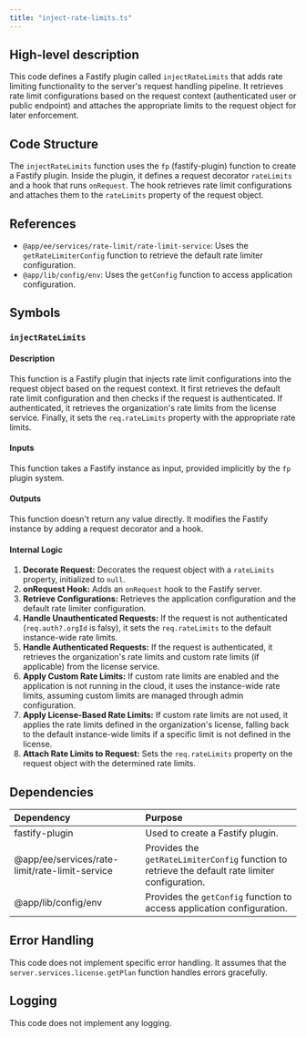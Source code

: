 ```yaml
---
title: "inject-rate-limits.ts"
---
```


## High-level description
This code defines a Fastify plugin called `injectRateLimits` that adds rate limiting functionality to the server's request handling pipeline. It retrieves rate limit configurations based on the request context (authenticated user or public endpoint) and attaches the appropriate limits to the request object for later enforcement.

## Code Structure
The `injectRateLimits` function uses the `fp` (fastify-plugin) function to create a Fastify plugin. Inside the plugin, it defines a request decorator `rateLimits` and a hook that runs `onRequest`. The hook retrieves rate limit configurations and attaches them to the `rateLimits` property of the request object.

## References
- `@app/ee/services/rate-limit/rate-limit-service`: Uses the `getRateLimiterConfig` function to retrieve the default rate limiter configuration.
- `@app/lib/config/env`: Uses the `getConfig` function to access application configuration.

## Symbols
### `injectRateLimits`
#### Description
This function is a Fastify plugin that injects rate limit configurations into the request object based on the request context. It first retrieves the default rate limit configuration and then checks if the request is authenticated. If authenticated, it retrieves the organization's rate limits from the license service. Finally, it sets the `req.rateLimits` property with the appropriate rate limits.

#### Inputs
This function takes a Fastify instance as input, provided implicitly by the `fp` plugin system.

#### Outputs
This function doesn't return any value directly. It modifies the Fastify instance by adding a request decorator and a hook.

#### Internal Logic
1. **Decorate Request:** Decorates the request object with a `rateLimits` property, initialized to `null`.
2. **onRequest Hook:** Adds an `onRequest` hook to the Fastify server.
3. **Retrieve Configurations:** Retrieves the application configuration and the default rate limiter configuration.
4. **Handle Unauthenticated Requests:** If the request is not authenticated (`req.auth?.orgId` is falsy), it sets the `req.rateLimits` to the default instance-wide rate limits.
5. **Handle Authenticated Requests:** If the request is authenticated, it retrieves the organization's rate limits and custom rate limits (if applicable) from the license service.
6. **Apply Custom Rate Limits:** If custom rate limits are enabled and the application is not running in the cloud, it uses the instance-wide rate limits, assuming custom limits are managed through admin configuration.
7. **Apply License-Based Rate Limits:** If custom rate limits are not used, it applies the rate limits defined in the organization's license, falling back to the default instance-wide limits if a specific limit is not defined in the license.
8. **Attach Rate Limits to Request:** Sets the `req.rateLimits` property on the request object with the determined rate limits.

## Dependencies
| Dependency | Purpose |
|:-----------|:--------|
| fastify-plugin | Used to create a Fastify plugin. |
| @app/ee/services/rate-limit/rate-limit-service | Provides the `getRateLimiterConfig` function to retrieve the default rate limiter configuration. |
| @app/lib/config/env | Provides the `getConfig` function to access application configuration. |

## Error Handling
This code does not implement specific error handling. It assumes that the `server.services.license.getPlan` function handles errors gracefully.

## Logging
This code does not implement any logging.
